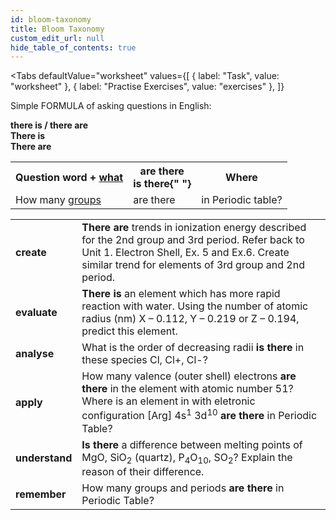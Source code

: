 ```yaml
---
id: bloom-taxonomy
title: Bloom Taxonomy
custom_edit_url: null
hide_table_of_contents: true
---
```



<Tabs
  defaultValue="worksheet"
  values={[
    { label: "Task", value: "worksheet" },
    { label: "Practise Exercises", value: "exercises" },
  ]}
>

<TabItem value="worksheet">

Simple FORMULA of asking questions in English:

**there is / there are**  
**There is**  
**There are**

<table>
  <tr>
    <th>
      Question word + <u>what</u>
    </th>
    <th>
      are there
      <br />
      is there{" "}
    </th>
    <th>Where</th>
  </tr>
  <tr>
    <td>
      How many <u>groups</u>
    </td>
    <td>are there</td>
    <td>in Periodic table?</td>
  </tr>
</table>

<table>
  <tr>
    <td><strong>create</strong></td>
    <td><strong>There  are </strong>trends in ionization energy described for the 2nd group and 3rd period. Refer back to Unit 1. Electron Shell, Ex. 5 and Ex.6. Create similar trend for elements of 3rd group and 2nd period. </td>
  </tr>
  <tr>
    <td><strong>evaluate</strong></td>
    <td><strong>There is</strong> an element which has more rapid reaction with water. Using the number of atomic radius (nm) X    – 0.112, Y – 0.219 or Z – 0.194, predict this element.</td>
  </tr>
  <tr>
    <td><strong>analyse</strong></td>
    <td>What is the order of decreasing radii<strong> is there</strong> in these species Cl, Cl+, Cl-?</td>
  </tr>
  <tr>
    <td><strong>apply</strong></td>
    <td>How  many  valence  (outer  shell)  electrons <strong>are there</strong> in the element with atomic number 51?<br/>Where is an element in with eletronic configuration [Arg] 4s<sup>1</sup> 3d<sup>10</sup> <strong>are there</strong> in Periodic Table?</td>
  </tr>
  <tr>
    <td><strong>understand</strong></td>
    <td><strong>Is  there</strong> a difference between melting points of MgO, SiO<sub>2</sub> (quartz), P<sub>4</sub>O<sub>10</sub>, SO<sub>2</sub>? Explain the reason of their difference.</td>
  </tr>
  <tr>
    <td><strong>remember</strong></td>
    <td>How  many  groups  and  periods <strong>are there </strong>in Periodic Table?</td>
  </tr>

</table>


</TabItem>

<TabItem value="exercises">
  <Frame src="https://learningapps.org/watch?v=pw114537321  " height="480px" />
</TabItem>

</Tabs>

